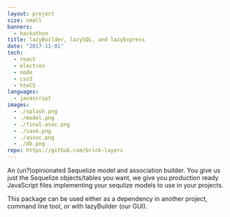 ```yaml
---
layout: project
size: small
banners:
  - hackathon
title: lazyBuilder, lazySQL, and lazyExpress
date: "2017-11-01"
tech:
  - react
  - electron
  - node
  - css3
  - html5
languages:
  - javascript
images:
  - ./splash.png
  - ./model.png
  - ./final-asoc.png
  - ./save.png
  - ./assoc.png
  - ./db.png
repo: https://github.com/brick-layers
---
```


An (un?)opinionated Sequelize model and association builder.
You give us just the Sequelize objects/tables you want, we give you production ready JavaScript files implementing your sequlize models to use in your projects.

This package can be used either as a dependency in another project, command line tool, or with lazyBuilder (our GUI).
